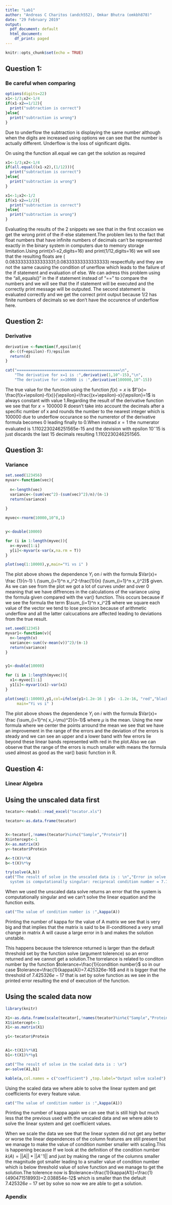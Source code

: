 ```yaml
---
title: "Lab1"
author: "Andreas C Charitos (andch552), Omkar Bhutra (omkbh878)"
date: "29 February 2019"
output:
  pdf_document: default
  html_document:
    df_print: paged
---
```


```r
knitr::opts_chunk$set(echo = TRUE)
```

## Question 1:
### Be careful when comparing

```r
options(digits=22)
x1<-1/3;x2<-1/4
if(x1-x2==1/12){
  print("subtraction is correct")
}else{
  print("subtraction is wrong")
}
```
Due to underflow the subtraction is displaying the same number although when the digits are increased using options we can see that the number is actually different.
Underflow is the loss of significant digits.

On using the function all.equal we can get the solution as required 

```r
x1<-1/3;x2<-1/4
if(all.equal((x1-x2),(1/12))){
  print("subtraction is correct")
}else{
  print("subtraction is wrong")
}
```

```r
x1<-1;x2<-1/2
if(x1-x2==1/2){
  print("subtraction is correct")
}else{
  print("subtraction is wrong")
}
```


Evaluating the results of the 2 snippets we see that in the first occasion we get the wrong print of the if-else statement.The problem lies to the fact that float numbers that have infinite numbers of decimals can't be represented exactly in the binary system in computers due to memory storage limitation.Using print(x1-x2,digits=16) and print(1/12,digits=16) we will see that the resulting floats are ( 0.08333333333333331,0.08333333333333333) respectfully and they are not the same causing the condition of unerflow which leads to the failure of the if statement and evaluation of else. 
We can adress this problem using the "all_equals()" in the if statement instead of "==" to compare the numbers and we will see that the if statement will be executed and the correctly print message will be outputed.
The second statement is evaluated correctly and we get the correct print output because 1/2 has finite numbers of decimals so we don't have the occurence of 
underflow here.


## Question 2:
### Derivative

```r
derivative <-function(f,epsilon){
  d<-((f+epsilon)-f)/epsilon
  return(d)
}

cat("=============================================\n",
    "The derivative for x=1 is :",derivative(1,10^-15),"\n",
    "The derivative for x=10000 is :",derivative(100000,10^-15))

```


The true value for the function using the function $f(x)=x$ is $f'(x)= \frac{f(x+\epsilon)-f(x)}{\epsilon}=\frac{(x+\epsilon)-x}{\epsilon}=1$
is always constant with value 1.Regarding the result of the derivative function we see that for $x=100000$ R doesn't take into account the decimals after a specific number of x and rounds the number to the nearest integer which is 100000 due to underflow occurance so the numeretor of the derivative formula becomes 0 leading finally to 0.When instead $x=1$ the numerator evaluated is  1.1102230246251565e-15 and the devision with epsilon $10^-15$ is just discards the last 15 decimals resulting  1.1102230246251565.



## Question 3:
### Variance

```r
set.seed(123456)
myvar<-function(vec){
  
  n<-length(vec)
  variance<-(sum(vec^2)-(sum(vec)^2)/n)/(n-1)
  return(variance)
  
}

myvec<-rnorm(10000,10^8,1)


y<-double(10000)

for (i in 1:length(myvec)){
  x<-myvec[1:i]
  y[i]<-myvar(x-var(x,na.rm = T))
}

plot(seq(1:10000),y,main="Yi vs i" )

```


The plot above shows the dependence $Y_i$ on $i$ with the formula $Var(x)= \frac {1}{n-1} \ (\sum_{i=1}^n x_i^2-\frac{1}{n} (\sum_{i=1}^n x_i)^2)$ given.
As we can see from the plot we got a lot of curves  under and over 0 meaning that we have diffrences in the calculations of the variance using the formula given compared with the var() function. This occurs because if we see the formula the term $\sum_{i=1}^n x_i^2$ where we square each value of the vector we tend to lose precision because of arithmetic underflow and all the latter calcucations are affected leading to deviations from the true result.



```r
set.seed(12345)
myvar1<-function(v){
  n<-length(v)
  variance<-sum((v-mean(v))^2)/(n-1)
  return(variance)
}


y1<-double(10000)

for (i in 1:length(myvec)){
  x1<-myvec[1:i]
  y1[i]<-myvar1(x1)-var(x1)
}

plot(seq(1:10000),y1,col=ifelse(y1>1.2e-16 | y1< -1.2e-16, "red","black"),
     main="Yi vs i" )


```


The plot above shows the dependence $Y_i$ on $i$ with the formula $Var(x)= \frac {\sum_{i=1}^n( x_i-\mu)^2}{n-1}$ where $\mu$ is the mean.
Using the new formula where we center the points arround the mean we see that we have an improvement in the range of the errors and the deviation of the errors is steady and we can see an upper and a lower band with few errors lie beyond these linear bands represented with red in the plot.Also we can observe that the range of the errors is much smaller with means the formula used almost as good as the var() basic function in R.


## Question 4:
### Linear Algebra

Using the unscaled data first 
-----------------------------

```r

tecator<-readxl::read_excel("tecator.xls")

tecator<-as.data.frame(tecator)


X<-tecator[,!names(tecator)%in%c("Sample","Protein")]
X$intercept<-1
X<-as.matrix(X)
y<-tecator$Protein

A<-t(X)%*%X
b<-t(X)%*%y

try(solve(A,b))
cat("The result of solve in the unscaled data is : \n","Error in solve.default(A, b) : 
  system is computationally singular: reciprocal condition number = 7.78822e-17")

```

When we used the unscaled data solve returns an error that the system is computationally singular and we can't solve the linear equation and the function exits.



```r
cat("The value of condition number is :",kappa(A))

```

Printing the number of kappa for the value of A matrix we see that is very big and that implies that the matrix is said to be ill-conditioned a very small
change in matrix A will cause a large error in b and makes the solution unstable.

This happens because the tolerence returned  is larger than the default threshold set by the function solve (argument tolerence) so an error returned and we cannot get a solution.The torrelance is related to conditon number by the function $tolerance=\frac{1}{condition number}$ so in our case 
$tolerance=\frac{1}{kappa(A)}=7.425326e-16$ and it is bigger that the threshold of $7.425326e-17$ that is set by solve function as we see in the printed error resulting the end of execution of the function.


Using the scaled data now 
-------------------------


```r
library(knitr)

X1<-as.data.frame(scale(tecator[,!names(tecator)%in%c("Sample","Protein")]))
X1$intercept<-1
X1<-as.matrix(X1)

y1<-tecator$Protein


A1<-t(X1)%*%X1
b1<-t(X1)%*%y1

cat("The result of solve in the scaled data is : \n")
a<-solve(A1,b1)

kable(a,col.names = c("coefficient") ,top.label="Output solve scaled")

```


Using the scaled data we where able to solve the linear system and get coefficients for every feature value.



```r

cat("The value of condition number is :",kappa(A1))

```

Printing the number of kappa again we can see that is still high but much less that the previous used with the unscaled data and we where able to solve the
linear system and get coefficient values.

When we scale the data we see that the linear system did not get any better or worse the linear dependences of the column features are still present but we manage to make the value of condition number smaller with scaling.This is happening because If we look at the definition of the condition number $k(A)=||A||*||A^-1||$ and just by making the range of the columns smaller the magnitude got smaller leading to a smaller value of condition number which is below threshold value of solve function and we manage to get the solution.The tolerence now is $tolerance=\frac{1}{kappa(A1)}=\frac{1}{490471518993}=2.038854e-12$ which is smaller than the default $7.425326e-17$ set by solve so now we are able to 
get a solution.

### Apendix
```r
```




